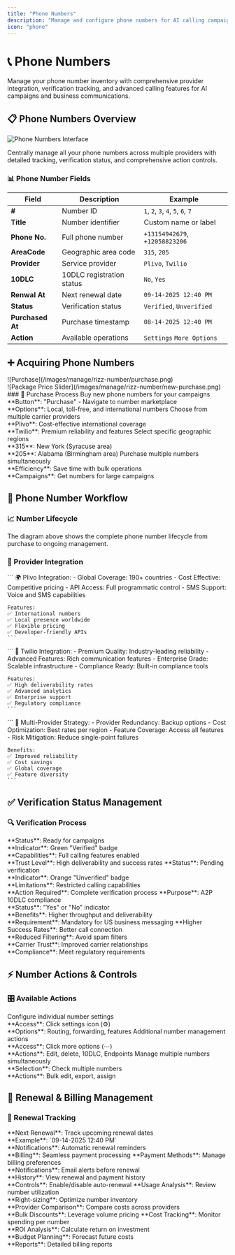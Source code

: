 ```yaml
---
title: "Phone Numbers"
description: "Manage and configure phone numbers for AI calling campaigns and customer interactions"
icon: "phone"
---
```


# 📞 Phone Numbers

Manage your phone number inventory with comprehensive provider integration, verification tracking, and advanced calling features for AI campaigns and business communications.

## 📋 Phone Numbers Overview

<img
  src="/images/manage/rizz-number/overview.png"
  alt="Phone Numbers Interface"
  className="rounded-lg border"
/>

Centrally manage all your phone numbers across multiple providers with detailed tracking, verification status, and comprehensive action controls.

### 📊 Phone Number Fields

| Field | Description | Example |
|-------|-------------|---------|
| **#** | Number ID | `1`, `2`, `3`, `4`, `5`, `6`, `7` |
| **Title** | Number identifier | Custom name or label |
| **Phone No.** | Full phone number | `+13154942679`, `+12058823206` |
| **AreaCode** | Geographic area code | `315`, `205` |
| **Provider** | Service provider | `Plivo`, `Twilio` |
| **10DLC** | 10DLC registration status | `No`, `Yes` |
| **Renwal At** | Next renewal date | `09-14-2025 12:40 PM` |
| **Status** | Verification status | `Verified`, `Unverified` |
| **Purchased At** | Purchase timestamp | `08-14-2025 12:40 PM` |
| **Action** | Available operations | `Settings` `More Options` |

## ➕ Acquiring Phone Numbers
<div style={{display: 'flex', gap: '20px', marginBottom: '20px'}}>
  <div style={{flex: 1}}>
    ![Purchase](/images/manage/rizz-number/purchase.png)
  </div>
  <div style={{flex: 1}}>
    ![Package Price Slider](/images/manage/rizz-number/new-purchase.png)
  </div>
</div>
### 🛒 Purchase Process

<CardGroup cols={2}>
  <Card title="Purchase New Numbers" icon="cart-shopping">
    Buy new phone numbers for your campaigns
    <br />**Button**: "Purchase" - Navigate to number marketplace
    <br />**Options**: Local, toll-free, and international numbers
  </Card>
  
  <Card title="Provider Selection" icon="network-wired">
    Choose from multiple carrier providers
    <br />**Plivo**: Cost-effective international coverage
    <br />**Twilio**: Premium reliability and features
  </Card>
  
  <Card title="Area Code Targeting" icon="map-location-dot">
    Select specific geographic regions
    <br />**315**: New York (Syracuse area)
    <br />**205**: Alabama (Birmingham area)
  </Card>
  
  <Card title="Bulk Acquisition" icon="layer-group">
    Purchase multiple numbers simultaneously
    <br />**Efficiency**: Save time with bulk operations
    <br />**Campaigns**: Get numbers for large campaigns
  </Card>
</CardGroup>

## 🔄 Phone Number Workflow

### 📈 Number Lifecycle

The diagram above shows the complete phone number lifecycle from purchase to ongoing management.

### 🏢 Provider Integration

<Tabs>
  <Tab title="Plivo Numbers">
    ```
    🌍 Plivo Integration:
    - Global Coverage: 190+ countries
    - Cost Effective: Competitive pricing
    - API Access: Full programmatic control
    - SMS Support: Voice and SMS capabilities
    
    Features:
    ✅ International numbers
    ✅ Local presence worldwide
    ✅ Flexible pricing
    ✅ Developer-friendly APIs
    ```
  </Tab>
  
  <Tab title="Twilio Numbers">
    ```
    🚀 Twilio Integration:
    - Premium Quality: Industry-leading reliability
    - Advanced Features: Rich communication features
    - Enterprise Grade: Scalable infrastructure
    - Compliance Ready: Built-in compliance tools
    
    Features:
    ✅ High deliverability rates
    ✅ Advanced analytics
    ✅ Enterprise support
    ✅ Regulatory compliance
    ```
  </Tab>
  
  <Tab title="Multi-Provider">
    ```
    🔄 Multi-Provider Strategy:
    - Provider Redundancy: Backup options
    - Cost Optimization: Best rates per region
    - Feature Coverage: Access all features
    - Risk Mitigation: Reduce single-point failures
    
    Benefits:
    ✅ Improved reliability
    ✅ Cost savings
    ✅ Global coverage
    ✅ Feature diversity
    ```
  </Tab>
</Tabs>

## ✅ Verification Status Management

### 🔍 Verification Process

<CardGroup cols={2}>
  <Card title="Verified Numbers" icon="circle-check">
    **Status**: Ready for campaigns
    <br />**Indicator**: Green "Verified" badge
    <br />**Capabilities**: Full calling features enabled
    <br />**Trust Level**: High deliverability and success rates
  </Card>
  
  <Card title="Unverified Numbers" icon="circle-exclamation">
    **Status**: Pending verification
    <br />**Indicator**: Orange "Unverified" badge
    <br />**Limitations**: Restricted calling capabilities
    <br />**Action Required**: Complete verification process
  </Card>
  
  <Card title="10DLC Registration" icon="certificate">
    **Purpose**: A2P 10DLC compliance
    <br />**Status**: "Yes" or "No" indicator
    <br />**Benefits**: Higher throughput and deliverability
    <br />**Requirement**: Mandatory for US business messaging
  </Card>
  
  <Card title="Verification Benefits" icon="star">
    **Higher Success Rates**: Better call connection
    <br />**Reduced Filtering**: Avoid spam filters
    <br />**Carrier Trust**: Improved carrier relationships
    <br />**Compliance**: Meet regulatory requirements
  </Card>
</CardGroup>

## ⚡ Number Actions & Controls

### 🎛️ Available Actions

<CardGroup cols={3}>
  <Card title="Number Settings" icon="gear">
    Configure individual number settings
    <br />**Access**: Click settings icon (⚙️)
    <br />**Options**: Routing, forwarding, features
  </Card>
  
  <Card title="More Options" icon="ellipsis-vertical">
    Additional number management actions
    <br />**Access**: Click more options (⋯)
    <br />**Actions**: Edit, delete, 10DLC, Endpoints
  </Card>
  
  <Card title="Bulk Operations" icon="list-check">
    Manage multiple numbers simultaneously
    <br />**Selection**: Check multiple numbers
    <br />**Actions**: Bulk edit, export, assign
  </Card>
</CardGroup>
 
 



## 🔄 Renewal & Billing Management

### 📅 Renewal Tracking

<CardGroup cols={2}>
  <Card title="Automatic Renewals" icon="calendar-check">
    **Next Renewal**: Track upcoming renewal dates
    <br />**Example**: `09-14-2025 12:40 PM`
    <br />**Notifications**: Automatic renewal reminders
    <br />**Billing**: Seamless payment processing
  </Card>
  
  <Card title="Renewal Management" icon="credit-card">
    **Payment Methods**: Manage billing preferences
    <br />**Notifications**: Email alerts before renewal
    <br />**History**: View renewal and payment history
    <br />**Controls**: Enable/disable auto-renewal
  </Card>
  
  <Card title="Cost Optimization" icon="chart-mixed">
    **Usage Analysis**: Review number utilization
    <br />**Right-sizing**: Optimize number inventory
    <br />**Provider Comparison**: Compare costs across providers
    <br />**Bulk Discounts**: Leverage volume pricing
  </Card>
  
  <Card title="Billing Analytics" icon="receipt">
    **Cost Tracking**: Monitor spending per number
    <br />**ROI Analysis**: Calculate return on investment
    <br />**Budget Planning**: Forecast future costs
    <br />**Reports**: Detailed billing reports
  </Card>
</CardGroup>
 
